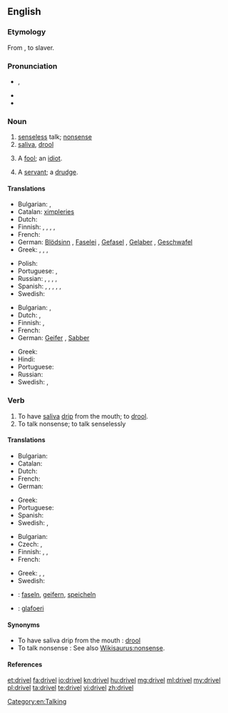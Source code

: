 ==English==

===Etymology===
From  {{etyl|ang}} {{term|dravelen, drabelen, drevelen, drivelen|lang=ang}}, to slaver.

===Pronunciation===
* {{a|UK}} {{IPA|/dɹɪv.əl/}}, {{X-SAMPA|/drIv.@l/}}
* {{audio|en-us-drivel.ogg|Audio (US)}}
* {{rhymes|ɪvəl}}

===Noun===
{{en-noun|-}}

# [[senseless]] talk; [[nonsense]]
# [[saliva]], [[drool]]
# {{obsolete}} A [[fool]]; an [[idiot]].
#: {{rfquotek|Sir Philip Sidney}}
# {{obsolete}} A [[servant]]; a [[drudge]].
#: {{rfquotek|Huloet}}

====Translations====
{{trans-top|senseless talk}}
* Bulgarian: {{t+|bg|глупости|p}}, {{t+|bg|безсмислици|p}}
* Catalan: [[ximpleries]] {{f|p}}
* Dutch: {{t-|nl|geneuzel|n}}
* Finnish: {{t-|fi|höpinä}}, {{t-|fi|höpöpuhe}}, {{t-|fi|höpötys}}, {{t-|fi|pöty}}, {{t+|fi|hölynpöly}}
* French: {{t+|fr|foutaise}}
* German: [[Blödsinn]] {{m}}, [[Faselei]] {{f}}, [[Gefasel]] {{n}}, [[Gelaber]] {{n}}, [[Geschwafel]] {{n}}
* Greek: {{t+|el|αερολογία|f|tr=aerología|sc=Grek}}, {{t+|el|μωρολογία|f|tr=morología|sc=Grek}}, {{t+|el|φληνάφημα|n|tr=flináfima|sc=Grek}}, {{t+|el|σαλιάρισμα|n|tr=saliárisma|sc=Grek}}
{{trans-mid}}
* Polish: {{t-|pl|bełkot|m}}
* Portuguese: {{t+|pt|besteira|f}}, {{t+|pt|bobagem|f}}
* Russian: {{t+|ru|бессмыслица|f|tr=bessmýslica|sc=Cyrl}}, {{t+|ru|ерунда|f|tr=jerundá|sc=Cyrl}}, {{t+|ru|чепуха|f|tr=čepuxá|sc=Cyrl}}, {{t+|ru|чушь|f|tr=čušʹ|sc=Cyrl}}, {{t+|ru|вздор|m|tr=vzdor|sc=Cyrl}}
* Spanish: {{t+|es|tonterías|f|p}},  {{t-|es|chorradas|f|p}},  {{t-|es|babosadas|f|p}},  {{t-|es|leseras|f|p}},  {{t-|es|macanas|f|p}},  {{t+|es|monserga|f}}
* Swedish: {{t-|sv|dravel|n}}
{{trans-bottom}}

{{trans-top|saliva, drool}}
* Bulgarian: {{t+|bg|лиги|p}}, {{t-|bg|слюнка|f}}
* Dutch: {{t+|nl|kwijl|n}}, {{t+|nl|speeksel|n}}
* Finnish: {{t+|fi|sylki}},  {{t+|fi|kuola}}
* French: {{t+|fr|bave|f}}
* German: [[Geifer]] {{m}}, [[Sabber]] {{m}}
{{trans-mid}}
* Greek: {{t+|el|σάλιο|n|tr=sálio|sc=Grek}}
* Hindi: {{t-|hi|लार|f|tr=lār}}
* Portuguese: {{t+|pt|baba|f}}
* Russian: {{t+|ru|слюна|f|tr=sljuná|sc=Cyrl}}
* Swedish: {{t-|sv|drägel|n}}, {{t-|sv|dregel|n}}
{{trans-bottom}}

===Verb===
{{en-verb|drivels|'''[[driveling]]''' or '''[[drivelling]]'''|'''[[driveled]]''' or '''[[drivelled]]'''}}

# To have [[saliva]] [[drip]] from the mouth; to [[drool]].
# To talk nonsense; to talk senselessly

====Translations====
{{trans-top|to have saliva drip from the mouth}}
* Bulgarian: {{t-|bg|лигавя се}}
* Catalan: {{t+|ca|bavejar}}
* Dutch: {{t+|nl|kwijlen}}
* French: {{t+|fr|baver}}
* German: {{t+|de|sabbern}}
{{trans-mid}}
* Greek: {{t-|el|βγάζω σάλια|tr=vgázo sália|sc=Grek}}
* Portuguese: {{t+|pt|babar}}
* Spanish: {{t+|es|babear}}
* Swedish: {{t-|sv|dregla}}, {{t-|sv|drägla}}
{{trans-bottom}}

{{trans-top|to talk nonsense}}
* Bulgarian: {{t-|bg|говоря глупости}}
* Czech: {{t-|cs|blábolat}}, {{t-|cs|žvanit}}
* Finnish: {{t-|fi|höpsiä}}, {{t+|fi|höpöttää}}, {{t-|fi|puhua puuta heinää}}
* French: {{t+|fr|radoter}}
{{trans-mid}}
* Greek: {{t+|el|αερολογώ|tr=aerologó|sc=Grek}}, {{t+|el|σαλιαρίζω|tr=saliarízo|sc=Grek}}, {{t-|el|λέω ανοησίες|tr=léo anoisíes|sc=Grek}}
* Swedish: {{t-|sv|dravla}}
{{trans-bottom}}

{{checktrans-top}}
* {{ttbc|de}}: [[faseln]], [[geifern]], [[speicheln]]
{{trans-mid}}
* {{ttbc|cy}}: [[glafoeri]]
{{trans-bottom}}

====Synonyms====
* To have saliva drip from the mouth : [[drool]]
* To talk nonsense : See also [[Wikisaurus:nonsense]].

====References====
{{R:Webster 1913}}

[[Category:en:Talking]]

[[et:drivel]]
[[fa:drivel]]
[[io:drivel]]
[[kn:drivel]]
[[hu:drivel]]
[[mg:drivel]]
[[ml:drivel]]
[[my:drivel]]
[[pl:drivel]]
[[ta:drivel]]
[[te:drivel]]
[[vi:drivel]]
[[zh:drivel]]